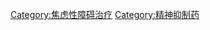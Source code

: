 {{medical}}{{Commonscat|Anxiolytics}}

[[Category:焦虑性障碍治疗|Category:焦虑性障碍治疗]]
[[Category:精神抑制药|Category:精神抑制药]]